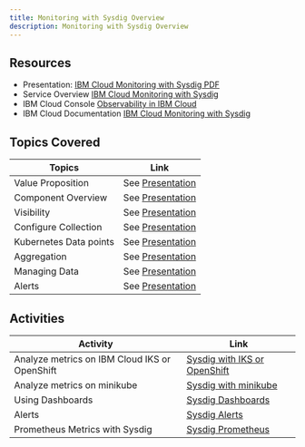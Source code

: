 ```yaml
---
title: Monitoring with Sysdig Overview
description: Monitoring with Sysdig Overview
---
```


## Resources

- Presentation: [IBM Cloud Monitoring with Sysdig PDF](/slides/08-IBM-Cloud-Monitoring-with-Sysdig.pdf)
- Service Overview [IBM Cloud Monitoring with Sysdig](https://www.ibm.com/us-en/marketplace/sysdig-monitor)
- IBM Cloud Console [Observability in IBM Cloud](https://cloud.ibm.com/observe)
- IBM Cloud Documentation [IBM Cloud Monitoring with Sysdig](https://cloud.ibm.com/docs/Monitoring-with-Sysdig?topic=Monitoring-with-Sysdig-getting-started)


## Topics Covered

| Topics                          | Link        |
| --------------------------------|----------- |
| Value Proposition | See [Presentation](/slides/08-IBM-Cloud-Monitoring-with-Sysdig.pdf) |
| Component Overview | See [Presentation](/slides/08-IBM-Cloud-Monitoring-with-Sysdig.pdf) |
| Visibility |  See [Presentation](/slides/08-IBM-Cloud-Monitoring-with-Sysdig.pdf) |
| Configure Collection |  See [Presentation](/slides/08-IBM-Cloud-Monitoring-with-Sysdig.pdf) |
| Kubernetes Data points | See [Presentation](/slides/08-IBM-Cloud-Monitoring-with-Sysdig.pdf) |
| Aggregation | See [Presentation](/slides/08-IBM-Cloud-Monitoring-with-Sysdig.pdf) |
| Managing Data | See [Presentation](/slides/08-IBM-Cloud-Monitoring-with-Sysdig.pdf) |
| Alerts | See [Presentation](/slides/08-IBM-Cloud-Monitoring-with-Sysdig.pdf) |


## Activities

| Activity                        | Link       |
| --------------------------------|----------- |
| Analyze metrics on IBM Cloud IKS or OpenShift|  [Sysdig with IKS or OpenShift](https://cloud.ibm.com/docs/Monitoring-with-Sysdig?topic=Monitoring-with-Sysdig-kubernetes_cluster) |
| Analyze metrics on minikube |  [Sysdig with minikube](../sysdig/activities/minikube/) |
| Using Dashboards |  [Sysdig Dashboards](../sysdig/activities/dashboards/) |
| Alerts  |  [Sysdig Alerts](../sysdig/activities/alerts/) |
| Prometheus Metrics with Sysdig  |  [Sysdig Prometheus](../sysdig/activities/prometheus/) |






